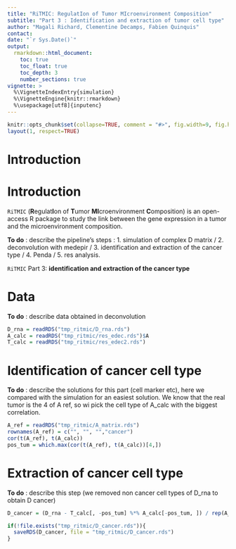 ```yaml
---
title: "RiTMIC: RegulatIon of Tumor MIcroenvironment Composition"
subtitle: "Part 3 : Identification and extraction of tumor cell type"
author: "Magali Richard, Clementine Decamps, Fabien Quinquis"
contact: 
date: "`r Sys.Date()`"
output: 
  rmarkdown::html_document:
    toc: true
    toc_float: true
    toc_depth: 3
    number_sections: true
vignette: >
  %\VignetteIndexEntry{simulation}
  %\VignetteEngine{knitr::rmarkdown}
  %\usepackage[utf8]{inputenc}
---
```


```r
knitr::opts_chunk$set(collapse=TRUE, comment = "#>", fig.width=9, fig.height=6, eval=TRUE, echo=TRUE, results="verbatim", dpi=75)
layout(1, respect=TRUE)
```

# Introduction

# Introduction

`RiTMIC` (**R**egulat**I**on of **T**umor **MI**croenvironment **C**omposition) is an open-access R package to study the link between the gene expression in a tumor and the microenvironment composition. 

**To do** : describe the pipeline's steps : 1. simulation of complex D matrix / 2. deconvolution with medepir / 3. identification and extraction of the cancer type / 4. Penda / 5. res analysis.

`RiTMIC` Part 3: **identification and extraction of the cancer type**

# Data

**To do** : describe data obtained in deconvolution

```r
D_rna = readRDS("tmp_ritmic/D_rna.rds")
A_calc = readRDS("tmp_ritmic/res_edec.rds")$A
T_calc = readRDS("tmp_ritmic/res_edec2.rds")
```

# Identification of cancer cell type

**To do** : describe the solutions for this part (cell marker etc), here we compared with the simulation for an easiest solution. We know that the real tumor is the 4 of A ref, so wi pick the cell type of A_calc with the biggest correlation. 

```r
A_ref = readRDS("tmp_ritmic/A_matrix.rds")
rownames(A_ref) = c("", "", "","cancer")
cor(t(A_ref), t(A_calc))
pos_tum = which.max(cor(t(A_ref), t(A_calc))[4,])
```

# Extraction of cancer cell type

**To do** : describe this step (we removed non cancer cell types of D_rna to obtain D cancer)

```r
D_cancer = (D_rna - T_calc[, -pos_tum] %*% A_calc[-pos_tum, ]) / rep(A_calc[pos_tum,])

if(!file.exists("tmp_ritmic/D_cancer.rds")){
  saveRDS(D_cancer, file = "tmp_ritmic/D_cancer.rds")
}
```